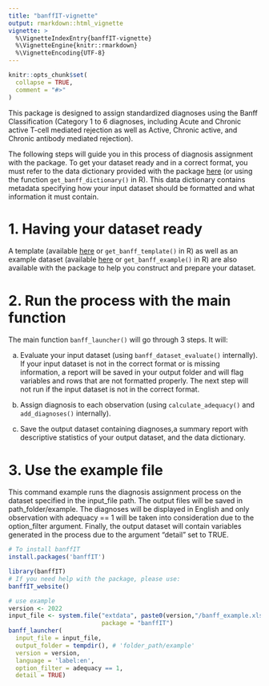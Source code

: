 ```yaml
---
title: "banffIT-vignette"
output: rmarkdown::html_vignette
vignette: >
  %\VignetteIndexEntry{banffIT-vignette}
  %\VignetteEngine{knitr::rmarkdown}
  %\VignetteEncoding{UTF-8}
---
```


```r
knitr::opts_chunk$set(
  collapse = TRUE,
  comment = "#>"
)
```

This package is designed to assign standardized diagnoses using the
Banff Classification (Category 1 to 6 diagnoses, including Acute and Chronic
active T-cell mediated rejection as well as Active, Chronic active, and Chronic
antibody mediated rejection).

The following steps will guide you in this process of diagnosis assignment with
the package. To get your dataset ready and in a correct format, you must
refer to the data dictionary provided with the package
<a href="https://PersonalizedTransplantCare.github.io/banffIT-documentation/templates/banff_dictionary.xlsx">here</a>
(or using the function `get_banff_dictionary()` in R). This data dictionary
contains metadata specifying how your input dataset should be formatted and what
information it must contain.

# 1. Having your dataset ready

A template (available 
<a href="https://PersonalizedTransplantCare.github.io/banffIT-documentation/templates/banff_template.xlsx" download class="external-link">here</a>
or `get_banff_template()` in R) as well as an example dataset (available
<a href="https://PersonalizedTransplantCare.github.io/banffIT-documentation/templates/banff_example.xlsx" download class="external-link">here</a>
or `get_banff_example()` in R) are also available with the package to help you
construct and prepare your dataset.

# 2. Run the process with the main function 

The main function `banff_launcher()` will go through 3 steps. It will:

a) Evaluate your input dataset (using `banff_dataset_evaluate()` internally).
If your input dataset is not in the correct format or is missing information,
a report will be saved in your output folder and will flag variables and
rows that are not formatted properly. The next step will not run if the input
dataset is not in the correct format.

b) Assign diagnosis to each observation (using `calculate_adequacy()` and
`add_diagnoses()` internally).

c) Save the output dataset containing diagnoses,a summary report with
descriptive statistics of your output dataset, and the data dictionary.


# 3. Use the example file

This command example runs the diagnosis assignment process on the dataset
specified in the input_file path. The output files will be saved in
path_folder/example. The diagnoses will be displayed in English and only
observation with adequacy == 1 will be taken into consideration due to the
option_filter argument. Finally, the output dataset will contain variables
generated in the process due to the argument "detail" set to TRUE.

```r

# To install banffIT
install.packages('banffIT')

library(banffIT)
# If you need help with the package, please use:
banffIT_website()

# use example
version <- 2022
input_file <- system.file("extdata", paste0(version,"/banff_example.xlsx"), 
                          package = "banffIT")
banff_launcher(
  input_file = input_file,
  output_folder = tempdir(), # 'folder_path/example'
  version = version,
  language = 'label:en',
  option_filter = adequacy == 1,
  detail = TRUE)

```
